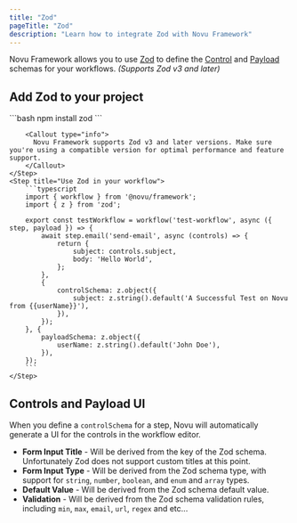 ```yaml
---
title: "Zod"
pageTitle: "Zod"
description: "Learn how to integrate Zod with Novu Framework"
---
```


Novu Framework allows you to use [Zod](https://zod.dev/) to define the [Control](/framework/controls) and [Payload](/framework/payload) schemas for your workflows. _(Supports Zod v3 and later)_

## Add Zod to your project

<Steps>
    <Step title="Install Zod Packages">
        ```bash
        npm install zod
        ```
        
        <Callout type="info">
          Novu Framework supports Zod v3 and later versions. Make sure you're using a compatible version for optimal performance and feature support.
        </Callout>
    </Step>
    <Step title="Use Zod in your workflow">
        ```typescript
        import { workflow } from '@novu/framework';
        import { z } from 'zod';

        export const testWorkflow = workflow('test-workflow', async ({ step, payload }) => {
            await step.email('send-email', async (controls) => {
                return {
                    subject: controls.subject,
                    body: 'Hello World',
                };
            },
            {
                controlSchema: z.object({
                    subject: z.string().default('A Successful Test on Novu from {{userName}}'),
                }),
            });
        }, {
            payloadSchema: z.object({
                userName: z.string().default('John Doe'),
            }),
        });
        ```
    </Step>

</Steps>

## Controls and Payload UI

When you define a `controlSchema` for a step, Novu will automatically generate a UI for the controls in the workflow editor.

- **Form Input Title** - Will be derived from the key of the Zod schema. Unfortunately Zod does not support custom titles at this point.
- **Form Input Type** - Will be derived from the Zod schema type, with support for `string`, `number`, `boolean`, and `enum` and `array` types.
- **Default Value** - Will be derived from the Zod schema default value.
- **Validation** - Will be derived from the Zod schema validation rules, including `min`, `max`, `email`, `url`, `regex` and etc...
